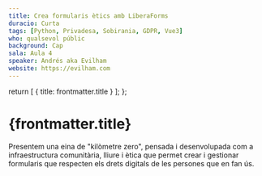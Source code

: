 ```yaml
---
title: Crea formularis ètics amb LiberaForms
duracio: Curta
tags: [Python, Privadesa, Sobirania, GDPR, Vue3]
who: qualsevol públic
background: Cap
sala: Aula 4
speaker: Andrés aka Evilham
website: https://evilham.com
---
```


  return [
    { title: frontmatter.title }
  ];
};

<Tags tags={frontmatter.tags} sala={frontmatter.sala} />

# {frontmatter.title}

Presentem una eina de "kilòmetre zero", pensada i desenvolupada com a infraestructura comunitària, lliure i ètica que permet crear i gestionar formularis que respecten els drets digitals de les persones que en fan ús.

<Speaker name={frontmatter.speaker} website={frontmatter.website} />
